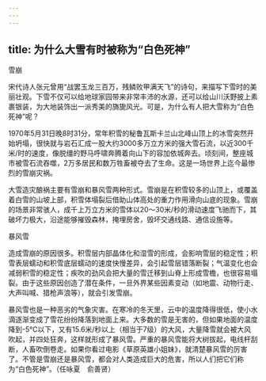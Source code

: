```yaml
---
---
---
```

title: 为什么大雪有时被称为“白色死神”
---




雪崩



宋代诗人张元曾用“战罢玉龙三百万，残鳞败甲满天飞”的诗句，来描写下雪时的美丽壮观。下雪不仅可以给地球家园带来非常丰沛的水源，还可以给山川沃野披上素裹银装，为大地装饰出一派秀美的旖旎风光。可是，为什么有人把大雪称为“白色死神”呢？

1970年5月31日晚8时31分，常年积雪的秘鲁瓦斯卡兰山北峰山顶上的冰雪突然开始坍塌，很快就与岩石汇成一股大约3000多万立方米的强大雪石流，以近300千米/时的速度，像脱缰的野马呼啸奔腾着向山下的容加依城奔去。顷刻间，整座城市被雪石流吞噬，2万多居民和数万牲畜被夺去了生命。这是一场世界上迄今最惨烈的雪崩灾祸。

大雪造灾酿祸主要有雪崩和暴风雪两种形式。雪崩是在积雪较多的山顶上，或覆盖着白雪的山坡上部，积雪体塌裂后借助山体高处的重力作用滑向山底的现象。雪崩的场景非常骇人，成千上万立方米的雪体以20～30米/秒的滑动速度飞驰而下，其破坏力极大，沿途能够摧毁森林，掩埋房舍，毁坏交通线路、通信设施等。

暴风雪



造成雪崩的原因很多。积雪层内部晶体化和湿雪的形成，会影响雪层的稳定性；积雪表层蠕动和积雪底层蠕动的速度快慢差异，会引起雪层错落断裂；气温变化也会减弱积雪的稳定性；疾吹的劲风会把大量的雪迁移到山脊上形成雪檐，也很容易塌裂。由于这些原因创造了潜在条件，一旦外界某些因素变动（如地震、动物行走、大声叫喊、猎枪声浪等），就会引发雪崩。

暴风雪也是一种恶劣的气象灾害。在寒冷的冬天里，云中的温度降得很低，使小水滴逐渐变成了雪花纷纷降落到地面上来。大多数的雪是无害的，但如果地面的温度降到-5℃以下，又有15.6米/秒以上（相当于7级）的大风，大量降雪就会被大风吹起，并四处狂奔，这样就形成了暴风雪。严重的暴风雪能将大树拔起，电线杆刮断，人畜吹倒卷走。如果你看过电影《草原英雄小姐妹》，就清楚暴风雪的厉害了。不管是雪崩还是暴风雪，都会对人类造成巨大的危害，所以人们把它们称为“白色死神”。（任咏夏　俞善贤）